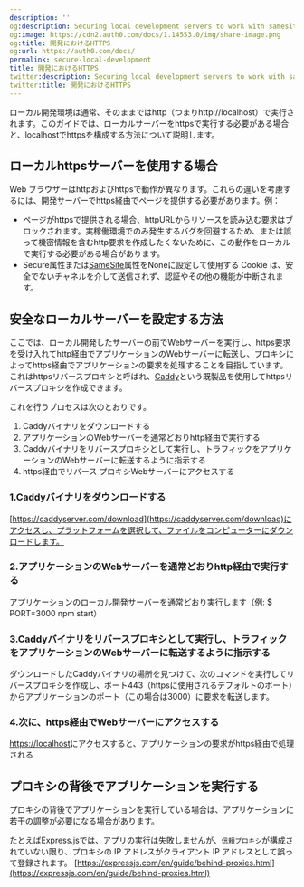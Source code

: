 ```yaml
---
description: ''
og:description: Securing local development servers to work with samesite cookies
og:image: https://cdn2.auth0.com/docs/1.14553.0/img/share-image.png
og:title: 開発におけるHTTPS
og:url: https://auth0.com/docs/
permalink: secure-local-development
title: 開発におけるHTTPS
twitter:description: Securing local development servers to work with samesite cookies
twitter:title: 開発におけるHTTPS
---
```


ローカル開発環境は通常、そのままではhttp（つまりhttp://localhost）で実行されます。このガイドでは、ローカルサーバーをhttpsで実行する必要がある場合と、localhostでhttpsを構成する方法について説明します。

## ローカルhttpsサーバーを使用する場合

Web ブラウザーはhttpおよびhttpsで動作が異なります。これらの違いを考慮するには、開発サーバーでhttps経由でページを提供する必要があります。例：

* ページがhttpsで提供される場合、httpURLからリソースを読み込む要求はブロックされます。実稼働環境でのみ発生するバグを回避するため、または誤って機密情報を含むhttp要求を作成したくないために、この動作をローカルで実行する必要がある場合があります。
* Secure属性または[SameSite](https://auth0.com/blog/browser-behavior-changes-what-developers-need-to-know/)属性をNoneに設定して使用する Cookie は、安全でないチャネルを介して送信されず、認証やその他の機能が中断されます。

## 安全なローカルサーバーを設定する方法

ここでは、ローカル開発したサーバーの前でWebサーバーを実行し、https要求を受け入れてhttp経由でアプリケーションのWebサーバーに転送し、プロキシによってhttps経由でアプリケーションの要求を処理することを目指しています。これはhttpsリバースプロキシと呼ばれ、[Caddy](https://caddyserver.com/v2)という既製品を使用してhttpsリバースプロキシを作成できます。

これを行うプロセスは次のとおりです。

1. Caddyバイナリをダウンロードする
2. アプリケーションのWebサーバーを通常どおりhttp経由で実行する
3. Caddyバイナリをリバースプロキシとして実行し、トラフィックをアプリケーションのWebサーバーに転送するように指示する
4. https経由でリバース プロキシWebサーバーにアクセスする

### 1.Caddyバイナリをダウンロードする

[https://caddyserver.com/download](https://caddyserver.com/download)にアクセスし、プラットフォームを選択して、ファイルをコンピューターにダウンロードします。

### 2.アプリケーションのWebサーバーを通常どおりhttp経由で実行する

アプリケーションのローカル開発サーバーを通常どおり実行します（例: $ PORT=3000 npm start）

### 3.Caddyバイナリをリバースプロキシとして実行し、トラフィックをアプリケーションのWebサーバーに転送するように指示する

ダウンロードしたCaddyバイナリの場所を見つけて、次のコマンドを実行してリバースプロキシを作成し、ポート443（httpsに使用されるデフォルトのポート）からアプリケーションのポート（この場合は3000）に要求を転送します。


### 4.次に、https経由でWebサーバーにアクセスする

[https://localhost](https://localhost/)にアクセスすると、アプリケーションの要求がhttps経由で処理される

## プロキシの背後でアプリケーションを実行する

プロキシの背後でアプリケーションを実行している場合は、アプリケーションに若干の調整が必要になる場合があります。

たとえばExpress.jsでは、アプリの実行は失敗しませんが、`信頼プロキシ`が構成されていない限り、プロキシの IP アドレスがクライアント IP アドレスとして誤って登録されます。 [https://expressjs.com/en/guide/behind-proxies.html](https://expressjs.com/en/guide/behind-proxies.html)